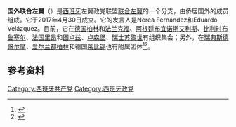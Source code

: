 '''国外联合左翼'''（{{lang-es|Izquierda Unida Exterior，缩写为IU Exterior}}）是[[西班牙|西班牙]]左翼政党联盟[[联合左翼_(西班牙)|联合左翼]]的一个分支，由侨居国外的成员组成。它于2017年4月30日成立。它的发言人是Nerea Fernández和Eduardo Velázquez。目前，它在[[德国|德国]][[柏林|柏林]]和[[法兰克福|法兰克福]]、[[阿根廷|阿根廷]][[布宜诺斯艾利斯|布宜诺斯艾利斯]]、[[比利时|比利时]][[布鲁塞尔|布鲁塞尔]]、[[法国|法国]][[里昂|里昂]]和[[图卢兹|图卢兹]]、[[卢森堡|卢森堡]]、[[瑞士|瑞士]][[苏黎世|苏黎世]]有组织集会；另外，在[[瑞典|瑞典]][[斯德哥尔摩|斯德哥尔摩]]、[[爱尔兰|爱尔兰]][[都柏林|都柏林]]和德国[[莱比锡|莱比锡]]也有附属团体<ref>{{Cite web |url=https://www.tercerainformacion.es/articulo/actualidad/25/03/2019/la-emigracion-representada-en-las-candidaturas-de-unidas-podemos/ |title=La emigración, representada en las candidaturas de Unidas Podemos |access-date=2021-04-07 |archive-date=2020-11-07 |archive-url=https://web.archive.org/web/20201107235250/https://www.tercerainformacion.es/articulo/actualidad/25/03/2019/la-emigracion-representada-en-las-candidaturas-de-unidas-podemos/ |dead-url=no }}</ref><ref>{{Cite web |url=http://www.cronicasdelaemigracion.com/articulo/cronicas/nace-iu-global-asamblea-virtual-permitir-participacion-militancia-organizacion-local-cercana/20200204141328097966.html |title=Nace IU Global, una asamblea virtual para permitir la participación de la militancia sin una organización local cercana |access-date=2021-04-07 |archive-date=2020-02-08 |archive-url=https://web.archive.org/web/20200208025013/http://www.cronicasdelaemigracion.com/articulo/cronicas/nace-iu-global-asamblea-virtual-permitir-participacion-militancia-organizacion-local-cercana/20200204141328097966.html |dead-url=no }}</ref>。

==参考资料==
{{reflist}}

[[Category:西班牙共产党|Category:西班牙共产党]]
[[Category:西班牙政党|Category:西班牙政党]]